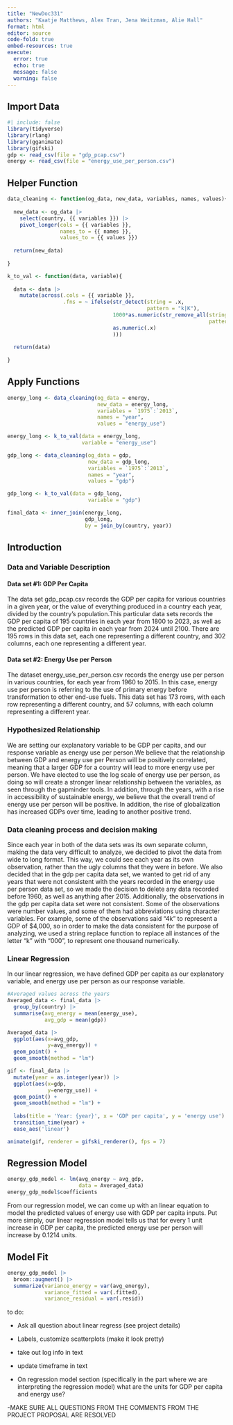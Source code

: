 ```yaml
---
title: "NewDoc331"
authors: "Kaatje Matthews, Alex Tran, Jena Weitzman, Alie Hall"
format: html
editor: source
code-fold: true
embed-resources: true
execute: 
  error: true
  echo: true
  message: false
  warning: false
---
```


## Import Data

```r
#| include: false
library(tidyverse)
library(rlang)
library(gganimate)
library(gifski)
gdp <- read_csv(file = "gdp_pcap.csv")
energy <- read_csv(file = "energy_use_per_person.csv")
```

## Helper Function

```r

data_cleaning <- function(og_data, new_data, variables, names, values){
  
  new_data <- og_data |>
    select(country, {{ variables }}) |>
    pivot_longer(cols = {{ variables }},
                 names_to = {{ names }},
                 values_to = {{ values }})
  
  return(new_data)
  
}

k_to_val <- function(data, variable){
  
  data <- data |>
    mutate(across(.cols = {{ variable }},
                  .fns = ~ ifelse(str_detect(string = .x,
                                             pattern = "k|K"),
                                  1000*as.numeric(str_remove_all(string = .x,
                                                                 pattern = "k|K")),
                                  as.numeric(.x)
                                  )))
  
  return(data)
  
}
```

## Apply Functions

```r

energy_long <- data_cleaning(og_data = energy,
                             new_data = energy_long,
                             variables = `1975`:`2013`,
                             names = "year",
                             values = "energy_use")

energy_long <- k_to_val(data = energy_long,
                        variable = "energy_use")

gdp_long <- data_cleaning(og_data = gdp,
                          new_data = gdp_long,
                          variables = `1975`:`2013`,
                          names = "year",
                          values = "gdp")

gdp_long <- k_to_val(data = gdp_long,
                          variable = "gdp")

final_data <- inner_join(energy_long,
                         gdp_long, 
                         by = join_by(country, year))

```

## Introduction

### Data and Variable Description

#### Data set #1: GDP Per Capita

The data set gdp_pcap.csv records the GDP per capita for various countries in a given year, or the value of everything produced in a country each year, divided by the country's population.This particular data sets records the GDP per capita of 195 countries in each year from 1800 to 2023, as well as the predicted GDP per capita in each year from 2024 until 2100. There are 195 rows in this data set, each one representing a different country, and 302 columns, each one representing a different year.

#### Data set #2: Energy Use per Person

The dataset energy_use_per_person.csv records the energy use per person in various countries, for each year from 1960 to 2015. In this case, energy use per person is referring to the use of primary energy before transformation to other end-use fuels. This data set has 173 rows, with each row representing a different country, and 57 columns, with each column representing a different year.

### Hypothesized Relationship
We are setting our explanatory variable to be GDP per capita, and our response variable as energy use per person.We believe that the relationship between GDP and energy use per Person will be positively correlated, meaning that a larger GDP for a country will lead to more energy use per person. We have elected to use the log scale of energy use per person, as doing so will create a stronger linear relationship between the variables, as seen through the gapminder tools. In addition, through the years, with a rise in accessibility of sustainable energy, we believe that the overall trend of energy use per person will be positive. In addition, the rise of globalization has increased GDPs over time, leading to another positive trend.

### Data cleaning process and decision making

Since each year in both of the data sets was its own separate column, making the data very difficult to analyze, we decided to pivot the data from wide to long format. This way, we could see each year as its own observation, rather than the ugly columns that they were in before. We also decided that in the gdp per capita data set, we wanted to get rid of any years that were not consistent with the years recorded in the energy use per person data set, so we made the decision to delete any data recorded before 1960, as well as anything after 2015. Additionally, the observations in the gdp per capita data set were not consistent. Some of the observations were number values, and some of them had abbreviations using character variables. For example, some of the observations said "4k" to represent a GDP of \$4,000, so in order to make the data consistent for the purpose of analyzing, we used a string replace function to replace all instances of the letter "k" with "000", to represent one thousand numerically.

### Linear Regression

In our linear regression, we have defined GDP per capita as our explanatory variable, and energy use per person as our response variable.

```r
#Averaged values across the years
Averaged_data <- final_data |>
  group_by(country) |>
  summarise(avg_energy = mean(energy_use),
            avg_gdp = mean(gdp))

Averaged_data |>
  ggplot(aes(x=avg_gdp, 
             y=avg_energy)) +
  geom_point() +
  geom_smooth(method = "lm")
```

```r
gif <- final_data |>
  mutate(year = as.integer(year)) |>
  ggplot(aes(x=gdp, 
             y=energy_use)) +
  geom_point() +
  geom_smooth(method = "lm") +
  
  labs(title = 'Year: {year}', x = 'GDP per capita', y = 'energy use') +
  transition_time(year) +
  ease_aes('linear')

animate(gif, renderer = gifski_renderer(), fps = 7)
```

## Regression Model

```r
energy_gdp_model <- lm(avg_energy ~ avg_gdp, 
                       data = Averaged_data)
energy_gdp_model$coefficients
```
From our regression model, we can come up with an linear equation to model the predicted values of energy use with GDP per capita inputs. Put more simply, our linear regression model tells us that for every 1 unit increase in GDP per capita, the predicted energy use per person will increase by 0.1214 units.

## Model Fit

```r
energy_gdp_model |>
  broom::augment() |>
  summarize(variance_energy = var(avg_energy),
            variance_fitted = var(.fitted),
            variance_residual = var(.resid))
```

to do:

-   Ask all question about linear regress (see project details)

-   Labels, customize scatterplots (make it look pretty)

-   take out log info in text

-   update timeframe in text

-   On regression model section (specifically in the part where we are         interpreting the regression model) what are the units for GDP per          capita and energy use?

-MAKE SURE ALL QUESTIONS FROM THE COMMENTS FROM THE PROJECT PROPOSAL ARE RESOLVED
